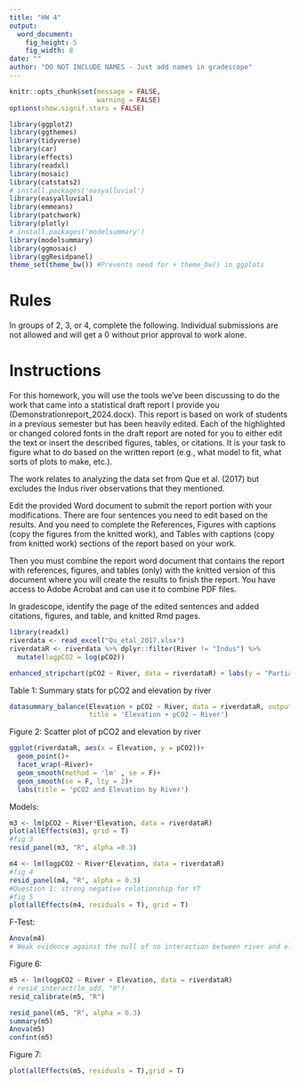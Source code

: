 ```yaml
---
title: "HW 4"
output:
  word_document:
    fig_height: 5
    fig_width: 8
date: ""
author: "DO NOT INCLUDE NAMES - Just add names in gradescope"
---
```


```r
knitr::opts_chunk$set(message = FALSE,
                      warning = FALSE)
options(show.signif.stars = FALSE)

library(ggplot2)
library(ggthemes)
library(tidyverse)
library(car)
library(effects)
library(readxl)
library(mosaic)
library(catstats2)
# install.packages('easyalluvial')
library(easyalluvial)
library(emmeans)
library(patchwork)
library(plotly)
# install.packages('modelsummary')
library(modelsummary)
library(ggmosaic)
library(ggResidpanel)
theme_set(theme_bw()) #Prevents need for + theme_bw() in ggplots
```


# Rules

In groups of 2, 3, or 4, complete the following. Individual submissions are not allowed and will get a 0 without prior approval to work alone.

# Instructions

For this homework, you will use the tools we've been discussing to do the work that came into a statistical draft report I provide you (Demonstrationreport_2024.docx). This report is based on work of students in a previous semester but has been heavily edited. Each of the highlighted or changed colored fonts in the draft report are noted for you to either edit the text or insert the described figures, tables, or citations. It is your task to figure what to do based on the written report (e.g., what model to fit, what sorts of plots to make, etc.).

The work relates to analyzing the data set from Que et al. (2017) but excludes the Indus river observations that they mentioned.

Edit the provided Word document to submit the report portion with your modifications. There are four sentences you need to edit based on the results. And you need to complete the References, Figures with captions (copy the figures from the knitted work), and Tables with captions (copy from knitted work) sections of the report based on your work.

Then you must combine the report word document that contains the report with references, figures, and tables (only) with the knitted version of this document where you will create the results to finish the report. You have access to Adobe Acrobat and can use it to combine PDF files.

In gradescope, identify the page of the edited sentences and added citations, figures, and table, and knitted Rmd pages.


```r
library(readxl)
riverdata <- read_excel("Qu_etal_2017.xlsx")
riverdataR <- riverdata %>% dplyr::filter(River != "Indus") %>%
  mutate(logpCO2 = log(pCO2))
```


```r
enhanced_stripchart(pCO2 ~ River, data = riverdataR) + labs(y = "Partial CO2 pressure (\u03BCatm)")
```


Table 1: Summary stats for pCO2 and elevation by river
```r
datasummary_balance(Elevation + pCO2 ~ River, data = riverdataR, output = 'markdown',
                    title = 'Elevation + pCO2 ~ River')
```

Figure 2: Scatter plot of pCO2 and elevation by river
```r
ggplot(riverdataR, aes(x = Elevation, y = pCO2))+
  geom_point()+
  facet_wrap(~River)+
  geom_smooth(method = 'lm' , se = F)+
  geom_smooth(se = F, lty = 2)+
  labs(title = 'pCO2 and Elevation by River')
```

Models: 
```r
m3 <- lm(pCO2 ~ River*Elevation, data = riverdataR)
plot(allEffects(m3), grid = T)
#fig 3
resid_panel(m3, "R", alpha =0.3)

m4 <- lm(logpCO2 ~ River*Elevation, data = riverdataR)
#fig 4
resid_panel(m4, "R", alpha = 0.3)
#Question 1: strong negative relationship for YT
#fig 5
plot(allEffects(m4, residuals = T), grid = T)
```

F-Test:
```r
Anova(m4)
# Weak evidence against the null of no interaction between river and elevation
```
Figure 6:
```r
m5 <- lm(logpCO2 ~ River + Elevation, data = riverdataR)
# resid_interact(lm_add, "R")
resid_calibrate(m5, "R")

resid_panel(m5, "R", alpha = 0.3)
summary(m5)
Anova(m5)
confint(m5)
```

Figure 7: 
```r
plot(allEffects(m5, residuals = T),grid = T)
```